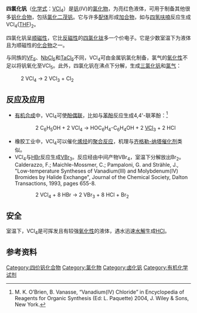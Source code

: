 {{Chembox
|   Name = 四氯化钒
|   ImageFile = Vanadium-tetrachloride-3D-balls.png
<!-- | ImageSize = 200px -->
|   ImageName = 四氯化钒
|   IUPACName = Vanadium(IV) chloride
|   OtherNames = 氯化钒(IV)
| Section1 = {{Chembox Identifiers
| CASNo = 7632-51-1
| CASNo_Ref = {{cascite|correct|CAS}}
|    SMILES  =  
|    RTECS  =  YW2625000
  |  InChI  =  1/4ClH.2V/h4*1H;;/q;;;;2*+2/p-4
|  InChIKey  =  UNUHYFVFMNJHJW-XBHQNQODAR
|  StdInChI_Ref  = {{stdinchicite|correct|chemspider}}|  StdInChI  =  1S/4ClH.2V/h4*1H;;/q;;;;2*+2/p-4
|  StdInChIKey_Ref  = {{stdinchicite|correct|chemspider}}|  StdInChIKey  =  UNUHYFVFMNJHJW-UHFFFAOYSA-J
|  PubChem  =  24273
|  ChemSpiderID_Ref  = {{chemspidercite|correct|chemspider}}|  ChemSpiderID  = 19956660    
|  EINECS  =  231-561-1
}}
| Section2 = {{Chembox Properties
|   Formula = VCl<sub>4</sub>
|   MolarMass = 192.75 
|   Appearance = 亮红色液体<br />对潮湿敏感
|   Density = 1.816 g/cm³ (液)
|   Solubility = 分解
|   Solvent = 其他溶剂
|   SolubleOther = 氯代烃
|   MeltingPt = −28 °C
|   BoilingPt = 154 °C
|   Viscosity = 
  }}
| Section3 = {{Chembox Structure
|   Coordination = 四面体
|   CrystalStruct = 
|   Dipole = 0 [[德拜|D]]
  }}
| Section7 = {{Chembox Hazards
|   ExternalMSDS =
|   MainHazards = 氧化剂<br />水解产生[[氯化氢|HCl]]
|   RPhrases = 14-23/24/25-34
|   SPhrases = 26-27-36/37/39-45
  }}
| Section8 = {{Chembox Related
|   OtherCpds = [[四氯化钛|四氯化钛]]、[[铬酰氯|铬酰氯]]
  }}
}}

'''四氯化钒'''（[[化学式|化学式]]：[[钒|V]][[氯|Cl]]<sub>4</sub>）是[[钒|钒]](IV)的[[氯化物|氯化物]]，为亮红色液体，可用于制备其他很多[[:Category:钒化合物|钒化合物]]，包括[[氯化二茂钒|氯化二茂钒]]。它与许多[[配体_(化学)|配体]]形成[[加合物|加合物]]，如与[[四氢呋喃|四氢呋喃]]反应生成VCl<sub>4</sub>([[THF|THF]])<sub>2</sub>。

四氯化钒呈[[顺磁性|顺磁性]]，它比[[反磁性|反磁性]]的[[四氯化钛|四氯化钛]]多一个价电子。它是少数室温下为液体且为顺磁性的[[化合物|化合物]]之一。

与同族的[[五氟化钒|VF<sub>5</sub>]]、[[五氯化铌|NbCl<sub>5</sub>]]和[[五氯化钽|TaCl<sub>5</sub>]]不同，VCl<sub>4</sub>可由金属钒氯化制备，氯气的[[氧化性|氧化性]]不足以将钒氧化至VCl<sub>5</sub>。此外，四氯化钒在沸点下分解，生成[[三氯化钒|三氯化钒]]和[[氯气|氯气]]：
:2 VCl<sub>4</sub> → 2 VCl<sub>3</sub> + Cl<sub>2</sub>

==反应及应用==
*[[有机合成|有机合成]]中，VCl<sub>4</sub>可使[[酚|酚]][[偶联|偶联]]，比如与[[苯酚|苯酚]]反应生成4,4'-联苯酚：<ref>M. K. O’Brien, B. Vanasse, “Vanadium(IV) Chloride” in Encyclopedia of Reagents for Organic Synthesis (Ed: L. Paquette) 2004, J. Wiley & Sons, New York.</ref>
:: 2 C<sub>6</sub>H<sub>5</sub>OH  + 2 VCl<sub>4</sub>  →  HOC<sub>6</sub>H<sub>4</sub>-C<sub>6</sub>H<sub>4</sub>OH  +  2 [[三氯化钒|VCl<sub>3</sub>]]  +  2  HCl
*橡胶工业中，VCl<sub>4</sub>可以催化[[烯烃|烯烃]]的[[聚合反应|聚合反应]]，机理与[[齐格勒-纳塔催化剂|齐格勒-纳塔催化剂]]类似。
*VCl<sub>4</sub>与[[溴化氢|HBr]]反应生成[[三溴化钒|VBr<sub>3</sub>]]。反应经由中间产物VBr<sub>4</sub>，室温下分解放出Br<sub>2</sub>。<ref>Calderazzo, F.; Maichle-Mossmer, C.; Pampaloni, G. and Strähle, J., "Low-temperature Syntheses of Vanadium(III) and Molybdenum(IV) Bromides by Halide Exchange", Journal of the Chemical Society, Dalton Transactions, 1993, pages 655-8.
</ref>
:: 2 VCl<sub>4</sub>  + 8 HBr  →  2 VBr<sub>3</sub>  +  8 HCl  +  Br<sub>2</sub>

==安全==
室温下，VCl<sub>4</sub>是可挥发且有较强[[氧化性|氧化性]]的液体，遇水迅速[[水解|水解]]生成[[氯化氢|HCl]]。

==参考资料==
{{reflist}}

{{钒化合物}}
{{氯化物}}
[[Category:四价钒化合物|Category:四价钒化合物]]
[[Category:氯化物|Category:氯化物]]
[[Category:卤化钒|Category:卤化钒]]
[[Category:有机化学试剂|Category:有机化学试剂]]
